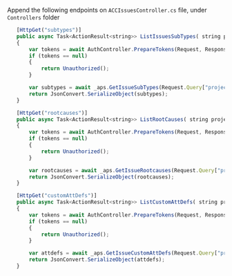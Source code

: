 Append the following endpoints on `ACCIssuesController.cs` file, under `Controllers` folder
```js title="Controllers/ACCIssuesController"
   [HttpGet("subtypes")]
   public async Task<ActionResult<string>> ListIssuesSubTypes( string projectId)
   {
       var tokens = await AuthController.PrepareTokens(Request, Response, _aps);
       if (tokens == null)
       {
           return Unauthorized();
       }

       var subtypes = await _aps.GetIssueSubTypes(Request.Query["projectId"], tokens);
       return JsonConvert.SerializeObject(subtypes);
   }

   [HttpGet("rootcauses")]
   public async Task<ActionResult<string>> ListRootCauses( string projectId)
   {
       var tokens = await AuthController.PrepareTokens(Request, Response, _aps);
       if (tokens == null)
       {
           return Unauthorized();
       }

       var rootcauses = await _aps.GetIssueRootcauses(Request.Query["projectId"], tokens);
       return JsonConvert.SerializeObject(rootcauses);
   }

   [HttpGet("customAttDefs")]
   public async Task<ActionResult<string>> ListCustomAttDefs( string projectId)
   {
       var tokens = await AuthController.PrepareTokens(Request, Response, _aps);
       if (tokens == null)
       {
           return Unauthorized();
       }

       var attdefs = await _aps.GetIssueCustomAttDefs(Request.Query["projectId"], tokens);
       return JsonConvert.SerializeObject(attdefs);
   } 

```
 